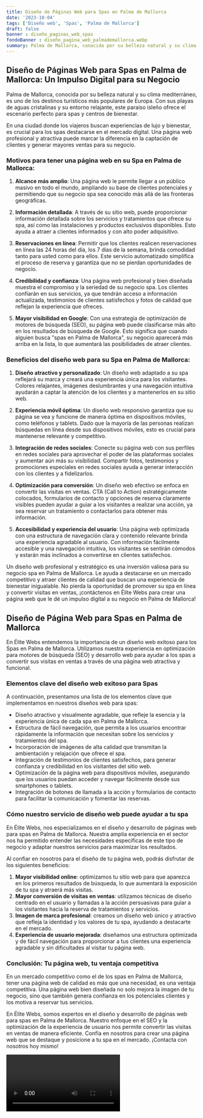 ```yaml
---
title: Diseño de Páginas Web para Spas en Palma de Mallorca
date: '2023-10-04'
tags: ['Diseño web', 'Spas', 'Palma de Mallorca']
draft: false
banner : diseño_paginas_web_spas
fondoBanner : diseño_pagina_web_palmademallorca.webp
summary: Palma de Mallorca, conocida por su belleza natural y su clima mediterráneo, es uno de los destinos turísticos más populares de Europa. Con sus playas de aguas cristalinas y su entorno relajante, este paraíso isleño ofrece el escenario perfecto para spas y centros de bienestar.
---
```


## Diseño de Páginas Web para Spas en Palma de Mallorca: Un Impulso Digital para su Negocio

Palma de Mallorca, conocida por su belleza natural y su clima mediterráneo, es uno de los destinos turísticos más populares de Europa. Con sus playas de aguas cristalinas y su entorno relajante, este paraíso isleño ofrece el escenario perfecto para spas y centros de bienestar.

En una ciudad donde los viajeros buscan experiencias de lujo y bienestar, es crucial para los spas destacarse en el mercado digital. Una página web profesional y atractiva puede marcar la diferencia en la captación de clientes y generar mayores ventas para su negocio.

### Motivos para tener una página web en su Spa en Palma de Mallorca:

1. **Alcance más amplio**: Una página web le permite llegar a un público masivo en todo el mundo, ampliando su base de clientes potenciales y permitiendo que su negocio spa sea conocido más allá de las fronteras geográficas.

2. **Información detallada**: A través de su sitio web, puede proporcionar información detallada sobre los servicios y tratamientos que ofrece su spa, así como las instalaciones y productos exclusivos disponibles. Esto ayuda a atraer a clientes informados y con alto poder adquisitivo.

3. **Reservaciones en línea**: Permitir que los clientes realicen reservaciones en línea las 24 horas del día, los 7 días de la semana, brinda comodidad tanto para usted como para ellos. Este servicio automatizado simplifica el proceso de reserva y garantiza que no se pierdan oportunidades de negocio.

4. **Credibilidad y confianza**: Una página web profesional y bien diseñada muestra el compromiso y la seriedad de su negocio spa. Los clientes confiarán en sus servicios, ya que tendrán acceso a información actualizada, testimonios de clientes satisfechos y fotos de calidad que reflejan la experiencia que ofreces.

5. **Mayor visibilidad en Google**: Con una estrategia de optimización de motores de búsqueda (SEO), su página web puede clasificarse más alto en los resultados de búsqueda de Google. Esto significa que cuando alguien busca "spas en Palma de Mallorca", su negocio aparecerá más arriba en la lista, lo que aumentará las posibilidades de atraer clientes.

### Beneficios del diseño web para su Spa en Palma de Mallorca:

1. **Diseño atractivo y personalizado**: Un diseño web adaptado a su spa reflejará su marca y creará una experiencia única para los visitantes. Colores relajantes, imágenes deslumbrantes y una navegación intuitiva ayudarán a captar la atención de los clientes y a mantenerlos en su sitio web.

2. **Experiencia móvil óptima**: Un diseño web responsivo garantiza que su página se vea y funcione de manera óptima en dispositivos móviles, como teléfonos y tablets. Dado que la mayoría de las personas realizan búsquedas en línea desde sus dispositivos móviles, esto es crucial para mantenerse relevante y competitivo.

3. **Integración de redes sociales**: Conecte su página web con sus perfiles en redes sociales para aprovechar el poder de las plataformas sociales y aumentar aún más su visibilidad. Compartir fotos, testimonios y promociones especiales en redes sociales ayuda a generar interacción con los clientes y a fidelizarlos.

4. **Optimización para conversión**: Un diseño web efectivo se enfoca en convertir las visitas en ventas. CTA (Call to Action) estratégicamente colocados, formularios de contacto y opciones de reserva claramente visibles pueden ayudar a guiar a los visitantes a realizar una acción, ya sea reservar un tratamiento o contactarlos para obtener más información.

5. **Accesibilidad y experiencia del usuario**: Una página web optimizada con una estructura de navegación clara y contenido relevante brinda una experiencia agradable al usuario. Con información fácilmente accesible y una navegación intuitiva, los visitantes se sentirán cómodos y estarán más inclinados a convertirse en clientes satisfechos.

Un diseño web profesional y estratégico es una inversión valiosa para su negocio spa en Palma de Mallorca. Le ayuda a destacarse en un mercado competitivo y atraer clientes de calidad que buscan una experiencia de bienestar inigualable. No pierda la oportunidad de promover su spa en línea y convertir visitas en ventas, ¡contáctenos en Élite Webs para crear una página web que le dé un impulso digital a su negocio en Palma de Mallorca!

<GifSeo />

<Cta />

## Diseño de Página Web para Spas en Palma de Mallorca

En Élite Webs entendemos la importancia de un diseño web exitoso para los Spas en Palma de Mallorca. Utilizamos nuestra experiencia en optimización para motores de búsqueda (SEO) y desarrollo web para ayudar a los spas a convertir sus visitas en ventas a través de una página web atractiva y funcional.

### Elementos clave del diseño web exitoso para Spas

A continuación, presentamos una lista de los elementos clave que implementamos en nuestros diseños web para spas:

- Diseño atractivo y visualmente agradable, que refleje la esencia y la experiencia única de cada spa en Palma de Mallorca.
- Estructura de fácil navegación, que permita a los usuarios encontrar rápidamente la información que necesitan sobre los servicios y tratamientos del spa.
- Incorporación de imágenes de alta calidad que transmitan la ambientación y relajación que ofrece el spa.
- Integración de testimonios de clientes satisfechos, para generar confianza y credibilidad en los visitantes del sitio web.
- Optimización de la página web para dispositivos móviles, asegurando que los usuarios puedan acceder y navegar fácilmente desde sus smartphones o tablets.
- Integración de botones de llamada a la acción y formularios de contacto para facilitar la comunicación y fomentar las reservas.

### Cómo nuestro servicio de diseño web puede ayudar a tu spa

En Élite Webs, nos especializamos en el diseño y desarrollo de páginas web para spas en Palma de Mallorca. Nuestra amplia experiencia en el sector nos ha permitido entender las necesidades específicas de este tipo de negocio y adaptar nuestros servicios para maximizar los resultados.

Al confiar en nosotros para el diseño de tu página web, podrás disfrutar de los siguientes beneficios:

1. **Mayor visibilidad online**: optimizamos tu sitio web para que aparezca en los primeros resultados de búsqueda, lo que aumentará la exposición de tu spa y atraerá más visitas.
2. **Mayor conversión de visitas en ventas**: utilizamos técnicas de diseño centrado en el usuario y llamadas a la acción persuasivas para guiar a los visitantes hacia la reserva de tratamientos y servicios.
3. **Imagen de marca profesional**: creamos un diseño web único y atractivo que refleja la identidad y los valores de tu spa, ayudando a destacarte en el mercado.
4. **Experiencia de usuario mejorada**: diseñamos una estructura optimizada y de fácil navegación para proporcionar a tus clientes una experiencia agradable y sin dificultades al visitar tu página web.

### Conclusión: Tu página web, tu ventaja competitiva

En un mercado competitivo como el de los spas en Palma de Mallorca, tener una página web de calidad es más que una necesidad, es una ventaja competitiva. Una página web bien diseñada no solo mejora la imagen de tu negocio, sino que también genera confianza en los potenciales clientes y los motiva a reservar tus servicios.

En Élite Webs, somos expertos en el diseño y desarrollo de páginas web para spas en Palma de Mallorca. Nuestro enfoque en el SEO y la optimización de la experiencia de usuario nos permite convertir las visitas en ventas de manera eficiente. Confía en nosotros para crear una página web que se destaque y posicione a tu spa en el mercado. ¡Contacta con nosotros hoy mismo!

<Video />

<CtaBot job='Spas' city='Palma de Mallorca'/>

<Gmaps query='Palma de Mallorca+españa+maps' />
